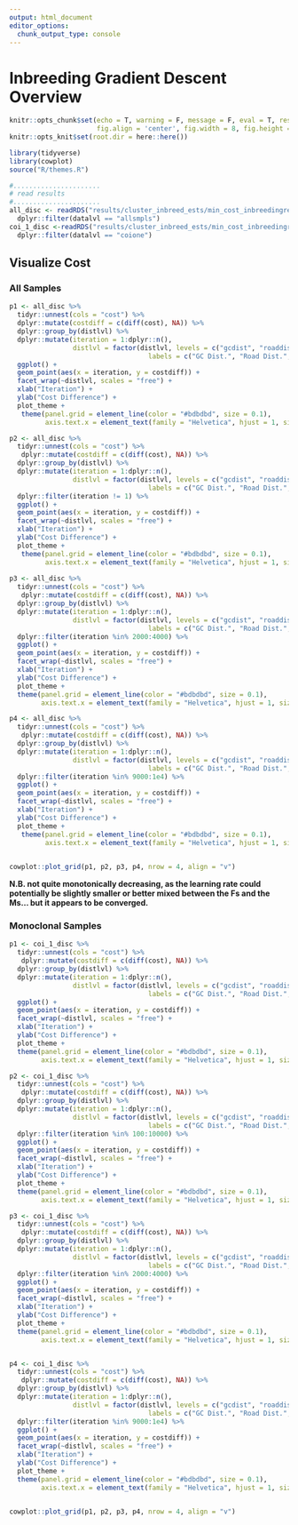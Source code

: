 ```yaml
---
output: html_document
editor_options: 
  chunk_output_type: console
---
```


# Inbreeding Gradient Descent Overview
```r
knitr::opts_chunk$set(echo = T, warning = F, message = F, eval = T, results = 'hide',
                      fig.align = 'center', fig.width = 8, fig.height = 8)
knitr::opts_knit$set(root.dir = here::here())
```

```r
library(tidyverse)
library(cowplot)
source("R/themes.R")
```

```r
#......................
# read results
#......................
all_disc <- readRDS("results/cluster_inbreed_ests/min_cost_inbreedingresults/min_cost_inbreedingresults.RDS") %>% 
  dplyr::filter(datalvl == "allsmpls")
coi_1_disc <-readRDS("results/cluster_inbreed_ests/min_cost_inbreedingresults/min_cost_inbreedingresults.RDS") %>% 
  dplyr::filter(datalvl == "coione")
```

## Visualize Cost
### All Samples 
```r
p1 <- all_disc %>% 
  tidyr::unnest(cols = "cost") %>% 
  dplyr::mutate(costdiff = c(diff(cost), NA)) %>% 
  dplyr::group_by(distlvl) %>% 
  dplyr::mutate(iteration = 1:dplyr::n(),
                distlvl = factor(distlvl, levels = c("gcdist", "roaddist", "airdist"),
                                   labels = c("GC Dist.", "Road Dist.", "Airport Dist."))) %>% 
  ggplot() + 
  geom_point(aes(x = iteration, y = costdiff)) +
  facet_wrap(~distlvl, scales = "free") + 
  xlab("Iteration") + 
  ylab("Cost Difference") +
  plot_theme + 
   theme(panel.grid = element_line(color = "#bdbdbd", size = 0.1),
         axis.text.x = element_text(family = "Helvetica", hjust = 1, size = 8, angle = 45))

p2 <- all_disc %>% 
  tidyr::unnest(cols = "cost") %>% 
   dplyr::mutate(costdiff = c(diff(cost), NA)) %>% 
  dplyr::group_by(distlvl) %>% 
  dplyr::mutate(iteration = 1:dplyr::n(),
                distlvl = factor(distlvl, levels = c("gcdist", "roaddist", "airdist"),
                                   labels = c("GC Dist.", "Road Dist.", "Airport Dist."))) %>% 
  dplyr::filter(iteration != 1) %>% 
  ggplot() + 
  geom_point(aes(x = iteration, y = costdiff)) +
  facet_wrap(~distlvl, scales = "free") + 
  xlab("Iteration") + 
  ylab("Cost Difference") +
  plot_theme + 
   theme(panel.grid = element_line(color = "#bdbdbd", size = 0.1),
         axis.text.x = element_text(family = "Helvetica", hjust = 1, size = 8, angle = 45))
  
p3 <- all_disc %>% 
  tidyr::unnest(cols = "cost") %>% 
   dplyr::mutate(costdiff = c(diff(cost), NA)) %>% 
  dplyr::group_by(distlvl) %>% 
  dplyr::mutate(iteration = 1:dplyr::n(),
                distlvl = factor(distlvl, levels = c("gcdist", "roaddist", "airdist"),
                                   labels = c("GC Dist.", "Road Dist.", "Airport Dist."))) %>% 
  dplyr::filter(iteration %in% 2000:4000) %>% 
  ggplot() + 
  geom_point(aes(x = iteration, y = costdiff)) +
  facet_wrap(~distlvl, scales = "free") + 
  xlab("Iteration") + 
  ylab("Cost Difference") +
  plot_theme + 
  theme(panel.grid = element_line(color = "#bdbdbd", size = 0.1),
        axis.text.x = element_text(family = "Helvetica", hjust = 1, size = 8, angle = 45))

p4 <- all_disc %>% 
  tidyr::unnest(cols = "cost") %>% 
   dplyr::mutate(costdiff = c(diff(cost), NA)) %>% 
  dplyr::group_by(distlvl) %>% 
  dplyr::mutate(iteration = 1:dplyr::n(),
                distlvl = factor(distlvl, levels = c("gcdist", "roaddist", "airdist"),
                                   labels = c("GC Dist.", "Road Dist.", "Airport Dist."))) %>% 
  dplyr::filter(iteration %in% 9000:1e4) %>% 
  ggplot() + 
  geom_point(aes(x = iteration, y = costdiff)) +
  facet_wrap(~distlvl, scales = "free") + 
  xlab("Iteration") + 
  ylab("Cost Difference") +
  plot_theme + 
   theme(panel.grid = element_line(color = "#bdbdbd", size = 0.1),
         axis.text.x = element_text(family = "Helvetica", hjust = 1, size = 8, angle = 45))
  

cowplot::plot_grid(p1, p2, p3, p4, nrow = 4, align = "v")

```

**N.B. not quite monotonically decreasing, as the learning rate could potentially be slightly smaller or better mixed between the Fs and the Ms... but it appears to be converged.** 

### Monoclonal Samples 
```r
p1 <- coi_1_disc %>% 
  tidyr::unnest(cols = "cost") %>% 
   dplyr::mutate(costdiff = c(diff(cost), NA)) %>% 
  dplyr::group_by(distlvl) %>% 
  dplyr::mutate(iteration = 1:dplyr::n(),
                distlvl = factor(distlvl, levels = c("gcdist", "roaddist", "airdist"),
                                   labels = c("GC Dist.", "Road Dist.", "Airport Dist."))) %>% 
  ggplot() + 
  geom_point(aes(x = iteration, y = costdiff)) +
  facet_wrap(~distlvl, scales = "free") + 
  xlab("Iteration") + 
  ylab("Cost Difference") +
  plot_theme + 
  theme(panel.grid = element_line(color = "#bdbdbd", size = 0.1),
        axis.text.x = element_text(family = "Helvetica", hjust = 1, size = 8, angle = 45))

p2 <- coi_1_disc %>% 
  tidyr::unnest(cols = "cost") %>% 
   dplyr::mutate(costdiff = c(diff(cost), NA)) %>% 
  dplyr::group_by(distlvl) %>% 
  dplyr::mutate(iteration = 1:dplyr::n(),
                distlvl = factor(distlvl, levels = c("gcdist", "roaddist", "airdist"),
                                   labels = c("GC Dist.", "Road Dist.", "Airport Dist."))) %>% 
  dplyr::filter(iteration %in% 100:10000) %>% 
  ggplot() + 
  geom_point(aes(x = iteration, y = costdiff)) +
  facet_wrap(~distlvl, scales = "free") + 
  xlab("Iteration") + 
  ylab("Cost Difference") +
  plot_theme + 
  theme(panel.grid = element_line(color = "#bdbdbd", size = 0.1),
        axis.text.x = element_text(family = "Helvetica", hjust = 1, size = 8, angle = 45))

p3 <- coi_1_disc %>% 
  tidyr::unnest(cols = "cost") %>% 
   dplyr::mutate(costdiff = c(diff(cost), NA)) %>% 
  dplyr::group_by(distlvl) %>% 
  dplyr::mutate(iteration = 1:dplyr::n(),
                distlvl = factor(distlvl, levels = c("gcdist", "roaddist", "airdist"),
                                   labels = c("GC Dist.", "Road Dist.", "Airport Dist."))) %>% 
  dplyr::filter(iteration %in% 2000:4000) %>% 
  ggplot() + 
  geom_point(aes(x = iteration, y = costdiff)) +
  facet_wrap(~distlvl, scales = "free") + 
  xlab("Iteration") + 
  ylab("Cost Difference") +
  plot_theme + 
  theme(panel.grid = element_line(color = "#bdbdbd", size = 0.1),
        axis.text.x = element_text(family = "Helvetica", hjust = 1, size = 8, angle = 45))


p4 <- coi_1_disc %>% 
  tidyr::unnest(cols = "cost") %>% 
   dplyr::mutate(costdiff = c(diff(cost), NA)) %>% 
  dplyr::group_by(distlvl) %>% 
  dplyr::mutate(iteration = 1:dplyr::n(),
                distlvl = factor(distlvl, levels = c("gcdist", "roaddist", "airdist"),
                                   labels = c("GC Dist.", "Road Dist.", "Airport Dist."))) %>% 
  dplyr::filter(iteration %in% 9000:1e4) %>% 
  ggplot() + 
  geom_point(aes(x = iteration, y = costdiff)) +
  facet_wrap(~distlvl, scales = "free") + 
  xlab("Iteration") + 
  ylab("Cost Difference") +
  plot_theme + 
  theme(panel.grid = element_line(color = "#bdbdbd", size = 0.1),
        axis.text.x = element_text(family = "Helvetica", hjust = 1, size = 8, angle = 45))


cowplot::plot_grid(p1, p2, p3, p4, nrow = 4, align = "v")

```
